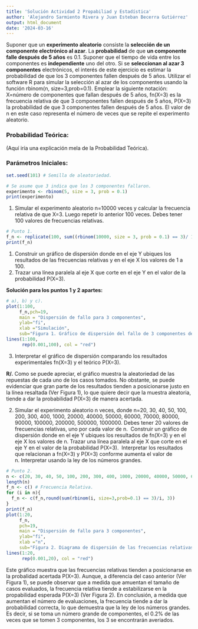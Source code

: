 ```yaml
---
title: 'Solución Actividad 2 Propabiliad y Estadística'
author: 'Alejandro Sarmiento Rivera y Juan Esteban Becerra Gutiérrez'
output: html_document
date: '2024-03-16'
---
```


Suponer que un **experimento aleatorio** consiste la **selección de un componente electrónico al azar**. La **probabilidad** de que **un componente falle después de 5 años** es 0.1. Suponer que el tiempo de vida entre los componentes es **independiente** uno del otro. Si se **seleccionan al azar 3 componentes** electrónicos, el interés de este ejercicio es estimar la probabilidad de que los 3 componentes fallen después de 5 años. Utilizar el software R para simular la selección al azar de los componentes usando la función rbinom(n, size=3,prob=0.1). Emplear la siguiente notación: X=número de componentes que fallan después de 5 años, fn(X=3) es la frecuencia relativa de que 3 componentes fallen después de 5 años, P(X=3) la probabilidad de que 3 componentes fallen después de 5 años. El valor de n en este caso representa el número de veces que se repite el experimento aleatorio.

### Probabilidad Teórica:

(Aquí iría una explicación mela de la Probabilidad Teórica).

### Parámetros Iniciales:

```r
set.seed(101) # Semilla de aleatoriedad.

# Se asume que 3 indica que los 3 componentes fallaron.
experimento <- rbinom(5, size = 3, prob = 0.1)
print(experimento)
```

1.  Simular el experimento aleatorio n=10000 veces y calcular la frecuencia relativa de que X=3. Luego repetir lo anterior 100 veces. Debes tener 100 valores de frecuencias relativas.

```r
# Punto 1.
f_n <- replicate(100, sum((rbinom(10000, size = 3, prob = 0.1) == 3)/ 10000))
print(f_n)
```

1.  Construir un gráfico de dispersión donde en el eje Y ubiques los resultados de las frecuencias relativas y en el eje X los valores de 1 a 100.
2.  Trazar una línea paralela al eje X que corte en el eje Y en el valor de la probabilidad P(X=3).

**Solución para los puntos 1 y 2 apartes:**

```r
# a), b) y c).
plot(1:100,
     f_n,pch=19,
     main = "Dispersión de fallo para 3 componentes",
     ylab="fi",
     xlab ="Simulación",
     sub="Figura 1. Gráfico de dispersión del fallo de 3 componentes después de 5 años")
lines(1:100,
      rep(0.001,100), col = "red")
```

3.  Interpretar el gráfico de dispersión comparando los resultados experimentales fn(X=3) y el teórico P(X=3).

**R/.** Como se puede apreciar, el gráfico muestra la aleatoriedad de las repuestas de cada uno de los casos tomados. No obstante, se puede evidenciar que gran parte de los resultados tienden a posicionarse justo en la línea resaltada (Ver Figura 1), lo que quiere decir que la muestra aleatoria, tiende a dar la probabilidad P(X=3) de manera acertada.

2.  Simular el experimento aleatorio n veces, donde n=20, 30, 40, 50, 100, 200, 300, 400, 1000, 20000, 40000, 50000, 60000, 70000, 80000, 90000, 100000, 200000, 500000, 1000000. Debes tener 20 valores de frecuencias relativas, uno por cada valor de n.  Construir un gráfico de dispersión donde en el eje Y ubiques los resultados de fn(X=3) y en el eje X los valores de n. Trazar una línea paralela al eje X que corte en el eje Y en el valor de la probabilidad P(X=3).  Interpretar los resultados que relacionan a fn(X=3) y P(X=3) conforme aumenta el valor de n. Interpretar usando la ley de los números grandes.

```r
# Punto 2.
n <- c(20, 30, 40, 50, 100, 200, 300, 400, 1000, 20000, 40000, 50000, 60000, 70000, 80000, 90000, 100000, 200000, 500000, 1000000)
length(n)
f_n <- c() # Frecuencia Relativa.
for (i in n){
  f_n <- c(f_n,round(sum(rbinom(i, size=3,prob=0.1) == 3)/i, 3))
}
print(f_n)
plot(1:20,
     f_n,
     pch=19,
     main = "Dispersión de fallo para 3 componentes",
     ylab="fi",
     xlab ="n",
     sub="Figura 2. Diagrama de dispersión de las frecuencias relativas segun el crecimiento de n")
lines(1:20,
      rep(0.001,20), col = "red")
```

Este gráfico muestra que las frecuencias relativas tienden a posicionarse en la probalidad acertada P(X=3). Aunque, a diferencia del caso anterior (Ver Figura 1), se puede observar que a medida que amuentan el tamaño de casos evaluados, la frecuencia relativa tiende a estabilizarse en la propabilidad esperada P(X=3) (Ver Figura 2). En conclusión, a medida que aumentan el número de evaluaciones, la frecuencia tiende a dar la probabilidad correcta, lo que demuestra que la ley de los números grandes. Es decir, si se toma un número grande de componentes, el 0.2% de las veces que se tomen 3 componentes, los 3 se encontrarán averiados.
